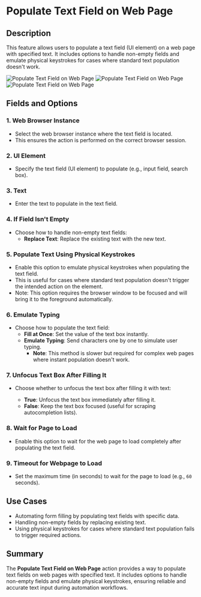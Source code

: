 # Populate Text Field on Web Page  

## Description

This feature allows users to populate a text field (UI element) on a web page with specified text. It includes options to handle non-empty fields and emulate physical keystrokes for cases where standard text population doesn't work.  

![Populate Text Field on Web Page](../../assets/browser-automation/populate-text-feild-on-web-page1.png)
![Populate Text Field on Web Page](../../assets/browser-automation/populate-text-feild-on-web-page2.png)
![Populate Text Field on Web Page](../../assets/browser-automation/populate-text-feild-on-web-page3.png)

## Fields and Options  

### 1. **Web Browser Instance**

- Select the web browser instance where the text field is located.  
- This ensures the action is performed on the correct browser session.  

### 2. **UI Element**

- Specify the text field (UI element) to populate (e.g., input field, search box).  

### 3. **Text**

- Enter the text to populate in the text field.  

### 4. **If Field Isn't Empty**

- Choose how to handle non-empty text fields:  
  - **Replace Text**: Replace the existing text with the new text.  

### 5. **Populate Text Using Physical Keystrokes**

- Enable this option to emulate physical keystrokes when populating the text field.  
- This is useful for cases where standard text population doesn't trigger the intended action on the element.  
- Note: This option requires the browser window to be focused and will bring it to the foreground automatically.  

### 6. **Emulate Typing**

- Choose how to populate the text field:  
  - **Fill at Once**: Set the value of the text box instantly.  
  - **Emulate Typing**: Send characters one by one to simulate user typing.  
    - **Note**: This method is slower but required for complex web pages where instant population doesn't work.  

### 7. **Unfocus Text Box After Filling It**

- Choose whether to unfocus the text box after filling it with text:

  - **True**: Unfocus the text box immediately after filling it.  
  - **False**: Keep the text box focused (useful for scraping autocompletion lists).  

### 8. **Wait for Page to Load**

- Enable this option to wait for the web page to load completely after populating the text field.  

### 9. **Timeout for Webpage to Load**

- Set the maximum time (in seconds) to wait for the page to load (e.g., `60` seconds).  

## Use Cases

- Automating form filling by populating text fields with specific data.  
- Handling non-empty fields by replacing existing text.  
- Using physical keystrokes for cases where standard text population fails to trigger required actions.  

## Summary

The **Populate Text Field on Web Page** action provides a way to populate text fields on web pages with specified text. It includes options to handle non-empty fields and emulate physical keystrokes, ensuring reliable and accurate text input during automation workflows.